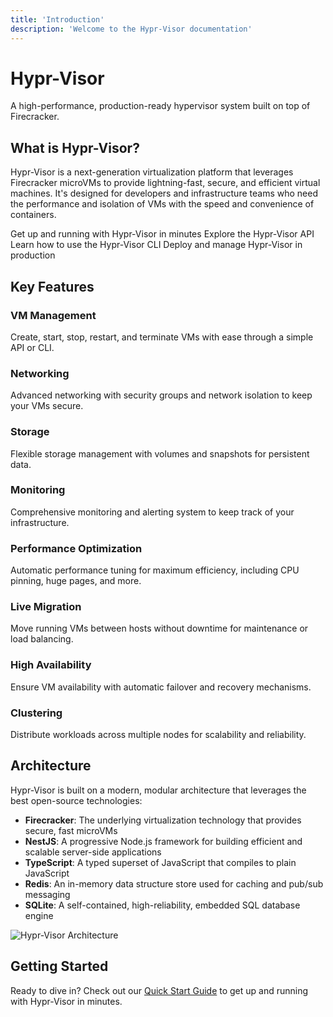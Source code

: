 ```yaml
---
title: 'Introduction'
description: 'Welcome to the Hypr-Visor documentation'
---
```


# Hypr-Visor

A high-performance, production-ready hypervisor system built on top of Firecracker.

## What is Hypr-Visor?

Hypr-Visor is a next-generation virtualization platform that leverages Firecracker microVMs to provide lightning-fast, secure, and efficient virtual machines. It's designed for developers and infrastructure teams who need the performance and isolation of VMs with the speed and convenience of containers.

<CardGroup cols={2}>
  <Card title="Quick Start" icon="bolt" href="/quickstart">
    Get up and running with Hypr-Visor in minutes
  </Card>
  <Card title="API Reference" icon="code" href="/api-reference/authentication">
    Explore the Hypr-Visor API
  </Card>
  <Card title="CLI Reference" icon="terminal" href="/cli-reference/installation">
    Learn how to use the Hypr-Visor CLI
  </Card>
  <Card title="Admin Guide" icon="gear" href="/admin-guide/deployment">
    Deploy and manage Hypr-Visor in production
  </Card>
</CardGroup>

## Key Features

### VM Management
Create, start, stop, restart, and terminate VMs with ease through a simple API or CLI.

### Networking
Advanced networking with security groups and network isolation to keep your VMs secure.

### Storage
Flexible storage management with volumes and snapshots for persistent data.

### Monitoring
Comprehensive monitoring and alerting system to keep track of your infrastructure.

### Performance Optimization
Automatic performance tuning for maximum efficiency, including CPU pinning, huge pages, and more.

### Live Migration
Move running VMs between hosts without downtime for maintenance or load balancing.

### High Availability
Ensure VM availability with automatic failover and recovery mechanisms.

### Clustering
Distribute workloads across multiple nodes for scalability and reliability.

## Architecture

Hypr-Visor is built on a modern, modular architecture that leverages the best open-source technologies:

- **Firecracker**: The underlying virtualization technology that provides secure, fast microVMs
- **NestJS**: A progressive Node.js framework for building efficient and scalable server-side applications
- **TypeScript**: A typed superset of JavaScript that compiles to plain JavaScript
- **Redis**: An in-memory data structure store used for caching and pub/sub messaging
- **SQLite**: A self-contained, high-reliability, embedded SQL database engine

<img src="/images/architecture.png" alt="Hypr-Visor Architecture" />

## Getting Started

Ready to dive in? Check out our [Quick Start Guide](/quickstart) to get up and running with Hypr-Visor in minutes.
